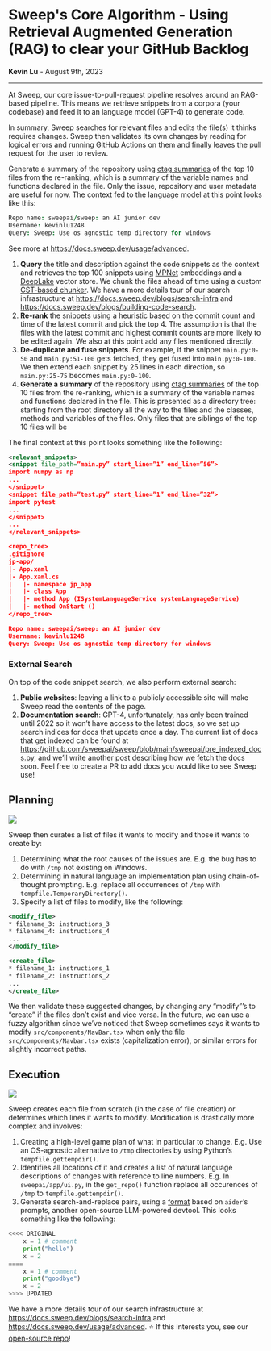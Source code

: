 # Sweep's Core Algorithm - Using Retrieval Augmented Generation (RAG) to clear your GitHub Backlog

**Kevin Lu** - August 9th, 2023

---

At Sweep, our core issue-to-pull-request pipeline resolves around an RAG-based pipeline. This means we retrieve snippets from a corpora (your codebase) and feed it to an language model (GPT-4) to generate code.

In summary, Sweep searches for relevant files and edits the file(s) it thinks requires changes. Sweep then validates its own changes by reading for logical errors and running GitHub Actions on them and finally leaves the pull request for the user to review.

Generate a summary of the repository using [ctag summaries](https://docs.sweep.dev/usage/advanced) of the top 10 files from the re-ranking, which is a summary of the variable names and functions declared in the file.
Only the issue, repository and user metadata are useful for now. The context fed to the language model at this point looks like this:

```coffeescript
Repo name: sweepai/sweep: an AI junior dev
Username: kevinlu1248
Query: Sweep: Use os agnostic temp directory for windows
```

See more at https://docs.sweep.dev/usage/advanced.
1. **Query** the title and description against the code snippets as the context and retrieves the top 100 snippets using [MPNet](https://huggingface.co/sentence-transformers/all-mpnet-base-v2) embeddings and a [DeepLake](https://github.com/activeloopai/deeplake) vector store. We chunk the files ahead of time using a custom [CST-based chunker](https://docs.sweep.dev/blogs/chunking-2m-files). We have a more details tour of our search infrastructure at https://docs.sweep.dev/blogs/search-infra and https://docs.sweep.dev/blogs/building-code-search.
2. **Re-rank** the snippets using a heuristic based on the commit count and time of the latest commit and pick the top 4. The assumption is that the files with the latest commit and highest commit counts are more likely to be edited again. We also at this point add any files mentioned directly.
3. **De-duplicate and fuse snippets**. For example, if the snippet `main.py:0-50` and `main.py:51-100` gets fetched, they get fused into `main.py:0-100`. We then extend each snippet by 25 lines in each direction, so `main.py:25-75` becomes `main.py:0-100`.
4. **Generate a summary** of the repository using [ctag summaries](https://docs.sweep.dev/blogs/understanding-codebase-with-ctags) of the top 10 files from the re-ranking, which is a summary of the variable names and functions declared in the file. This is presented as a directory tree: starting from the root directory all the way to the files and the classes, methods and variables of the files. Only files that are siblings of the top 10 files will be

The final context at this point looks something like the following:

```xml
<relevant_snippets>
<snippet file_path=”main.py” start_line=”1” end_line=”56”>
import numpy as np
...
</snippet>
<snippet file_path=”test.py” start_line=”1” end_line=”32”>
import pytest
...
</snippet>
...
</relevant_snippets>

<repo_tree>
.gitignore
jp-app/
|- App.xaml
|- App.xaml.cs
|   |- namespace jp_app
|   |- class App
|   |- method App (ISystemLanguageService systemLanguageService)
|   |- method OnStart ()
</repo_tree>

Repo name: sweepai/sweep: an AI junior dev
Username: kevinlu1248
Query: Sweep: Use os agnostic temp directory for windows
```

### External Search

On top of the code snippet search, we also perform external search:

1. **Public websites**: leaving a link to a publicly accessible site will make Sweep read the contents of the page.
2. **Documentation search**: GPT-4, unfortunately, has only been trained until 2022 so it won’t have access to the latest docs, so we set up search indices for docs that update once a day. The current list of docs that get indexed can be found at https://github.com/sweepai/sweep/blob/main/sweepai/pre_indexed_docs.py, and we’ll write another post describing how we fetch the docs soon. Feel free to create a PR to add docs you would like to see Sweep use!

## Planning

![](/sweep-core-algo/plan.png)

Sweep then curates a list of files it wants to modify and those it wants to create by:

1. Determining what the root causes of the issues are. E.g. the bug has to do with `/tmp` not existing on Windows.
2. Determining in natural language an implementation plan using chain-of-thought prompting. E.g. replace all occurrences of `/tmp` with `tempfile.TemporaryDirectory()`.
3. Specify a list of files to modify, like the following:

```xml
<modify_file>
* filename_3: instructions_3
* filename_4: instructions_4
...
</modify_file>

<create_file>
* filename_1: instructions_1
* filename_2: instructions_2
...
</create_file>
```

We then validate these suggested changes, by changing any “modify”’s to “create” if the files don’t exist and vice versa. In the future, we can use a fuzzy algorithm since we’ve noticed that Sweep sometimes says it wants to modify `src/components/NavBar.tsx` when only the file `src/components/Navbar.tsx` exists (capitalization error), or similar errors for slightly incorrect paths.

## Execution

![](/sweep-core-algo/inputs.png)

Sweep creates each file from scratch (in the case of file creation) or determines which lines it wants to modify. Modification is drastically more complex and involves:

1. Creating a high-level game plan of what in particular to change. E.g. Use an OS-agnostic alternative to `/tmp` directories by using Python’s `tempfile.gettempdir()`.
2. Identifies all locations of it and creates a list of natural language descriptions of changes with reference to line numbers. E.g. In `sweepai/app/ui.py`, in the `get_repo()` function replace all occurences of `/tmp` to `tempfile.gettempdir()`.
3. Generate search-and-replace pairs, using a [format](https://github.com/sweepai/sweep/blob/d37dda3a626f09dea3b3221dd0254671407ccc1b/sweepai/core/prompts.py#L325-L329) based on `aider`’s prompts, another open-source LLM-powered devtool. This looks something like the following:

```python
<<<< ORIGINAL
    x = 1 # comment
    print("hello")
    x = 2
====
    x = 1 # comment
    print("goodbye")
    x = 2
>>>> UPDATED
```

We have a more details tour of our search infrastructure at https://docs.sweep.dev/blogs/search-infra and https://docs.sweep.dev/usage/advanced.
⭐ If this interests you, see our [open-source repo](https://github.com/sweepai/sweep)!

